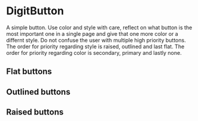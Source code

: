 
<Meta
    title="Elements|DigitButton"
    component={DigitButton}
    decorators={[DigitProvidersDecorator]}
/>

# DigitButton

A simple button. Use color and style with care, reflect on what button is the most important one in a single page and give that one more color or a differnt style. Do not confuse the user with multiple high priority buttons. The order for priority regarding style is raised, outlined and last flat. The order for priority regarding color is secondary, primary and lastly none.

## Flat buttons

<Preview>
    <Story name="Primary flat button">
        <DigitButton primary text="Send" />
    </Story>
    <Story name="Secondary flat button">
        <DigitButton secondary text="Add" />
    </Story>
    <Story name="Flat button">
        <DigitButton disable text="Remove" />
    </Story>
    <Story name="Flat disabled button">
        <DigitButton disabled text="Info" />
    </Story>
</Preview>

## Outlined buttons

<Preview>
    <Story name="Primary outlined button">
        <DigitButton outlined primary text="Send" />
    </Story>
    <Story name="Secondary outlined button">
        <DigitButton outlined secondary text="Add" />
    </Story>
    <Story name="Outlined button">
        <DigitButton outlined disable text="Remove" />
    </Story>
    <Story name="Outlined disabled button">
        <DigitButton outlined disabled text="Info" />
    </Story>
</Preview>

## Raised buttons

<Preview>
    <Story name="Primary raised button">
        <DigitButton raised primary text="Send" />
    </Story>
    <Story name="Secondary raised button">
        <DigitButton raised secondary text="Add" />
    </Story>
    <Story name="Raised button">
        <DigitButton raised disable text="Remove" />
    </Story>
    <Story name="Raised disabled button">
        <DigitButton raised disabled text="Info" />
    </Story>
</Preview>

<Props of={DigitButton} />
